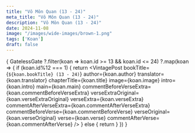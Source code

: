 ```yaml
---
title: "Vô Môn Quan (13 - 24)"
meta_title: "Vô Môn Quan (13 - 24)"
description: "Vô Môn Quan (13 - 24)"
date: 2024-11-08
image: "/images/wide-images/brown-1.png"
tags: ['Koan']
draft: false
---
```



<div class="container vi-koans">

  {
    GatelessGate
      ?.filter(koan => koan.id >= 13 && koan.id <= 24)
      ?.map(koan => {
        if (koan.id%12 === 1) {
          return <VintagePost
            bookTitle={`${koan.bookTitle} (13 - 24)`}
            author={koan.author}
            translator={koan.translator}
                       chapterTitle={koan.title} image={koan.image}
                       intro={koan.intro} main={koan.main}
                              commentBeforeVerseExtra={koan.commentBeforeVerseExtra}
                              verseExtraOriginal={koan.verseExtraOriginal}
                              verseExtra={koan.verseExtra}
                              commentAfterVerseExtra={koan.commentAfterVerseExtra}
                              commentBeforeVerse={koan.commentBeforeVerse}
                              verseOriginal={koan.verseOriginal}
                              verse={koan.verse}
                              commentAfterVerse={koan.commentAfterVerse}
          />
        } else {
          return <VintagePost chapterTitle={koan.title} image={koan.image}
                              intro={koan.intro} main={koan.main}
                              commentBeforeVerseExtra={koan.commentBeforeVerseExtra}
                              verseExtraOriginal={koan.verseExtraOriginal}
                              verseExtra={koan.verseExtra}
                              commentAfterVerseExtra={koan.commentAfterVerseExtra}
                              commentBeforeVerse={koan.commentBeforeVerse}
                              verseOriginal={koan.verseOriginal}
                              verse={koan.verse}
                              commentAfterVerse={koan.commentAfterVerse}
          />
        }
      })
  }

</div>

